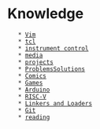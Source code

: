 = Knowledge =
    * [[Vim]]
    * [[tcl]]
    * [[instrument control]]
    * [[media]]
    * [[projects]]
    * [[ProblemsSolutions]]
    * [[Comics]]
    * [[Games]]
    * [[Arduino]]
    * [[RISC-V]]
    * [[Linkers and Loaders]]
    * [[Git]]
    * [[reading]]
